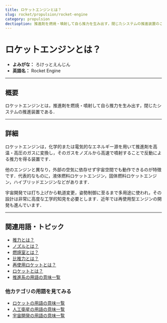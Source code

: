 ```yaml
---
title: ロケットエンジンとは？
slug: rocket/propulsion/rocket-engine
category: propulsion
dectioption: 推進剤を燃焼・噴射して自ら推力を生み出す，閉じたシステムの推進装置のことであるロケットエンジンの意味・定義・内容について解説します．
---
```



<Head>
  <script type="application/ld+json">
    {`{
      "@context": "https://schema.org",
      "@type": "DefinedTerm",
      "name": "ロケットエンジン",
      "inDefinedTermSet": "https://www.space-portal.org",
      "termCode": "rocket/propulsion/rocket-engine",
      "description": "推進剤を燃焼・噴射して自ら推力を生み出す，閉じたシステムの推進装置のことであるロケットエンジンの意味・定義・内容について解説します．",
      "url": "https://www.space-portal.org/docs/rocket/propulsion/rocket-engine"
    }`}
  </script>
</Head>

# ロケットエンジンとは？

- **よみがな：** ろけっとえんじん  
- **英語名：** Rocket Engine  

---

## 概要

ロケットエンジンとは，推進剤を燃焼・噴射して自ら推力を生み出す，閉じたシステムの推進装置である．

---

## 詳細

ロケットエンジンは，化学的または電気的なエネルギー源を用いて推進剤を高温・高圧のガスに変換し，そのガスをノズルから高速で噴射することで反動による推力を得る装置です．

他のエンジンと異なり，外部の空気に依存せず宇宙空間でも動作できるのが特徴です．代表的なものに，液体燃料ロケットエンジン，固体燃料ロケットエンジン，ハイブリッドエンジンなどがあります．

宇宙開発では打ち上げから軌道変更，姿勢制御に至るまで多用途に使われ，その設計は非常に高度な工学的知見を必要とします．近年では再使用型エンジンの開発も進んでいます．

---

## 関連用語・トピック

- [推力とは？](/rocket/propulsion/system/thrust)
- [ノズルとは？](/rocket/propulsion/system/nozzle)
- [燃焼室とは？](/rocket/propulsion/system/combustion-chamber)
- [比推力とは？](/rocket/propulsion/system/isp)
- [再使用ロケットとは？](/rocket/type/reusable-rocket)
- [ロケットとは？](/rocket/rocket)
- [推進系の用語の意味一覧](/category/propulsion)

### 他カテゴリの用語を見てみる
- [ロケットの用語の意味一覧](/category/rocket)
- [人工衛星の用語の意味一覧](/category/satellite)
- [宇宙開発の用語の意味一覧](/category/glossary)
